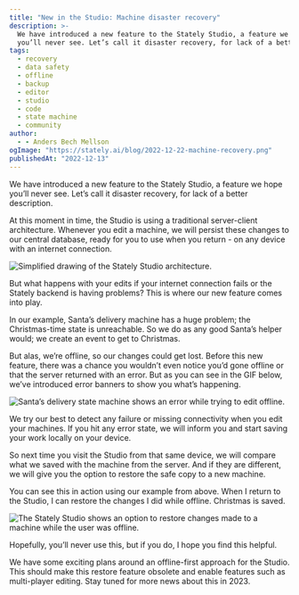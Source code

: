 ```yaml
---
title: "New in the Studio: Machine disaster recovery"
description: >-
  We have introduced a new feature to the Stately Studio, a feature we hope
  you’ll never see. Let’s call it disaster recovery, for lack of a better description.
tags:
  - recovery
  - data safety
  - offline
  - backup
  - editor
  - studio
  - code
  - state machine
  - community
author:
  - - Anders Bech Mellson
ogImage: "https://stately.ai/blog/2022-12-22-machine-recovery.png"
publishedAt: "2022-12-13"
---
```


We have introduced a new feature to the Stately Studio, a feature we hope you’ll never see. Let’s call it disaster recovery, for lack of a better description.

At this moment in time, the Studio is using a traditional server-client architecture. Whenever you edit a machine, we will persist these changes to our central database, ready for you to use when you return - on any device with an internet connection.

![Simplified drawing of the Stately Studio architecture.](./images/studio_architecture_challenges.png)

But what happens with your edits if your internet connection fails or the Stately backend is having problems? This is where our new feature comes into play.

In our example, Santa’s delivery machine has a huge problem; the Christmas-time state is unreachable. So we do as any good Santa’s helper would; we create an event to get to Christmas.

But alas, we’re offline, so our changes could get lost. Before this new feature, there was a chance you wouldn’t even notice you’d gone offline or that the server returned with an error. But as you can see in the GIF below, we’ve introduced error banners to show you what’s happening.

![Santa’s delivery state machine shows an error while trying to edit offline.](./images/recovery_offline_error.gif)

We try our best to detect any failure or missing connectivity when you edit your machines. If you hit any error state, we will inform you and start saving your work locally on your device.

So next time you visit the Studio from that same device, we will compare what we saved with the machine from the server. And if they are different, we will give you the option to restore the safe copy to a new machine.

You can see this in action using our example from above. When I return to the Studio, I can restore the changes I did while offline. Christmas is saved.

![The Stately Studio shows an option to restore changes made to a machine while the user was offline.](./images/recovery_restore_machine.gif)

Hopefully, you’ll never use this, but if you do, I hope you find this helpful.

We have some exciting plans around an offline-first approach for the Studio. This should make this restore feature obsolete and enable features such as multi-player editing. Stay tuned for more news about this in 2023.
